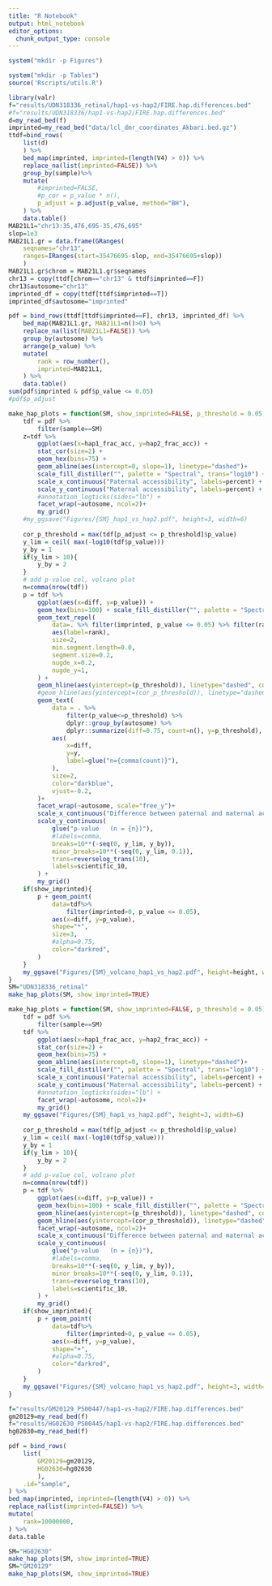 ```yaml
---
title: "R Notebook"
output: html_notebook
editor_options: 
  chunk_output_type: console
---
```


```r
system("mkdir -p Figures")

system("mkdir -p Tables")
source('Rscripts/utils.R')
```

```r
library(valr)
f="results/UDN318336_retinal/hap1-vs-hap2/FIRE.hap.differences.bed"
#f="results/UDN318336/hap1-vs-hap2/FIRE.hap.differences.bed"
d=my_read_bed(f)
imprinted=my_read_bed("data/lcl_dmr_coordinates_Akbari.bed.gz")
ttdf=bind_rows(
    list(d)
    ) %>%
    bed_map(imprinted, imprinted=(length(V4) > 0)) %>%
    replace_na(list(imprinted=FALSE)) %>%
    group_by(sample)%>%
    mutate(
        #imprinted=FALSE,
        #p_cor = p_value * n(),
        p_adjust = p.adjust(p_value, method="BH"),
    ) %>%
    data.table()
MAB21L1="chr13:35,476,695-35,476,695"
slop=1e3
MAB21L1.gr = data.frame(GRanges(
    seqnames="chr13",
    ranges=IRanges(start=35476695-slop, end=35476695+slop))
    )
MAB21L1.gr$chrom = MAB21L1.gr$seqnames
chr13 = copy(ttdf[chrom=="chr13" & ttdf$imprinted==F])
chr13$autosome="chr13"
imprinted_df = copy(ttdf[ttdf$imprinted==T])
imprinted_df$autosome="imprinted"

pdf = bind_rows(ttdf[ttdf$imprinted==F], chr13, imprinted_df) %>%
    bed_map(MAB21L1.gr, MAB21L1=n()>0) %>%
    replace_na(list(MAB21L1=FALSE)) %>%
    group_by(autosome) %>%
    arrange(p_value) %>%
    mutate(
        rank = row_number(),
        imprinted=MAB21L1,
    ) %>%
    data.table() 
sum(pdf$imprinted & pdf$p_value <= 0.05) 
#pdf$p_adjust
```

```r
make_hap_plots = function(SM, show_imprinted=FALSE, p_threshold = 0.05, height=3, width=4){
    tdf = pdf %>%
        filter(sample==SM) 
    z=tdf %>%
        ggplot(aes(x=hap1_frac_acc, y=hap2_frac_acc)) +
        stat_cor(size=2) +
        geom_hex(bins=75) +
        geom_abline(aes(intercept=0, slope=1), linetype="dashed")+
        scale_fill_distiller("", palette = "Spectral", trans="log10") +
        scale_x_continuous("Paternal accessibility", labels=percent) +
        scale_y_continuous("Maternal accessibility", labels=percent) +
        #annotation_logticks(sides="lb") +
        facet_wrap(~autosome, ncol=2)+
        my_grid()
    #my_ggsave("Figures/{SM}_hap1_vs_hap2.pdf", height=3, width=6)
    
    cor_p_threshold = max(tdf[p_adjust <= p_threshold]$p_value)
    y_lim = ceil( max(-log10(tdf$p_value)))
    y_by = 1 
    if(y_lim > 10){
        y_by = 2
    }
    # add p-value col, volcano plot
    n=comma(nrow(tdf))
    p = tdf %>%
        ggplot(aes(x=diff, y=p_value)) +
        geom_hex(bins=100) + scale_fill_distiller("", palette = "Spectral", trans="log10") +
        geom_text_repel(
            data=. %>% filter(imprinted, p_value <= 0.05) %>% filter(rank <= 10000),
            aes(label=rank),
            size=2,
            min.segment.length=0.0,
            segment.size=0.2,
            nugde_x=0.2,
            nugde_y=1,
        ) +
        geom_hline(aes(yintercept=(p_threshold)), linetype="dashed", color="darkblue")+
        #geom_hline(aes(yintercept=(cor_p_threshold)), linetype="dashed", color="darkred")+
        geom_text(
            data = . %>% 
                filter(p_value<=p_threshold) %>%
                dplyr::group_by(autosome) %>%
                dplyr::summarize(diff=0.75, count=n(), y=p_threshold),
            aes(
                x=diff,
                y=y, 
                label=glue("n={comma(count)}"),
            ),
            size=2,
            color="darkblue",
            vjust=-0.2,
        )+
        facet_wrap(~autosome, scale="free_y")+
        scale_x_continuous("Difference between paternal and maternal accessibility", labels=percent) +
        scale_y_continuous(
            glue("p-value   (n = {n})"), 
            #labels=comma,
            breaks=10**(-seq(0, y_lim, y_by)),
            minor_breaks=10**(-seq(0, y_lim, 0.1)),
            trans=reverselog_trans(10),
            labels=scientific_10,
        ) + 
        my_grid()
    if(show_imprinted){
        p + geom_point(
            data=tdf%>% 
                filter(imprinted>0, p_value <= 0.05),
            aes(x=diff, y=p_value),
            shape="*",
            size=3,
            #alpha=0.75,
            color="darkred",
        )
    }
    my_ggsave("Figures/{SM}_volcano_hap1_vs_hap2.pdf", height=height, width=width)
}
SM="UDN318336_retinal"
make_hap_plots(SM, show_imprinted=TRUE)
```

```r
make_hap_plots = function(SM, show_imprinted=FALSE, p_threshold = 0.05){
    tdf = pdf %>%
        filter(sample==SM) 
    tdf %>%
        ggplot(aes(x=hap1_frac_acc, y=hap2_frac_acc)) +
        stat_cor(size=2) +
        geom_hex(bins=75) +
        geom_abline(aes(intercept=0, slope=1), linetype="dashed")+
        scale_fill_distiller("", palette = "Spectral", trans="log10") +
        scale_x_continuous("Paternal accessibility", labels=percent) +
        scale_y_continuous("Maternal accessibility", labels=percent) +
        #annotation_logticks(sides="lb") +
        facet_wrap(~autosome, ncol=2)+
        my_grid()
    my_ggsave("Figures/{SM}_hap1_vs_hap2.pdf", height=3, width=6)
    
    cor_p_threshold = max(tdf[p_adjust <= p_threshold]$p_value)
    y_lim = ceil( max(-log10(tdf$p_value)))
    y_by = 1 
    if(y_lim > 10){
        y_by = 2
    }
    # add p-value col, volcano plot
    n=comma(nrow(tdf))
    p = tdf %>%
        ggplot(aes(x=diff, y=p_value)) +
        geom_hex(bins=100) + scale_fill_distiller("", palette = "Spectral", trans="log10") +
        geom_hline(aes(yintercept=(p_threshold)), linetype="dashed", color="darkblue")+
        geom_hline(aes(yintercept=(cor_p_threshold)), linetype="dashed", color="darkred")+
        facet_wrap(~autosome, ncol=2)+
        scale_x_continuous("Difference between paternal and maternal accessibility", labels=percent) +
        scale_y_continuous(
            glue("p-value   (n = {n})"), 
            #labels=comma,
            breaks=10**(-seq(0, y_lim, y_by)),
            minor_breaks=10**(-seq(0, y_lim, 0.1)),
            trans=reverselog_trans(10),
            labels=scientific_10,
        ) + 
        my_grid()
    if(show_imprinted){
        p + geom_point(
            data=tdf%>% 
                filter(imprinted>0, p_value <= 0.05),
            aes(x=diff, y=p_value),
            shape="+",
            #alpha=0.75,
            color="darkred",
        )
    }
    my_ggsave("Figures/{SM}_volcano_hap1_vs_hap2.pdf", height=3, width=5)
}

f="results/GM20129_PS00447/hap1-vs-hap2/FIRE.hap.differences.bed"
gm20129=my_read_bed(f) 
f="results/HG02630_PS00445/hap1-vs-hap2/FIRE.hap.differences.bed"
hg02630=my_read_bed(f) 

pdf = bind_rows(
    list(
        GM20129=gm20129,
        HG02630=hg02630
        ),
    .id="sample",
) %>%
bed_map(imprinted, imprinted=(length(V4) > 0)) %>%
replace_na(list(imprinted=FALSE)) %>%
mutate(
    rank=10000000,
) %>%
data.table

SM="HG02630"
make_hap_plots(SM, show_imprinted=TRUE)
SM="GM20129"
make_hap_plots(SM, show_imprinted=TRUE)
```

